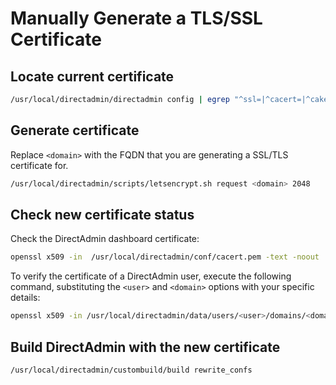 # Manually Generate a TLS/SSL Certificate

## Locate current certificate
```bash
/usr/local/directadmin/directadmin config | egrep "^ssl=|^cacert=|^cakey="
```

## Generate certificate
Replace `<domain>` with the FQDN that you are generating a SSL/TLS certificate for.
```bash
/usr/local/directadmin/scripts/letsencrypt.sh request <domain> 2048
```
## Check new certificate status
Check the DirectAdmin dashboard certificate:
```bash
openssl x509 -in  /usr/local/directadmin/conf/cacert.pem -text -noout
```

To verify the certificate of a DirectAdmin user, execute the following command, substituting the `<user>` and `<domain>` options with your specific details:
```bash
openssl x509 -in /usr/local/directadmin/data/users/<user>/domains/<domain>.cert -text -noout
```

## Build DirectAdmin with the new certificate
```bash
/usr/local/directadmin/custombuild/build rewrite_confs
```